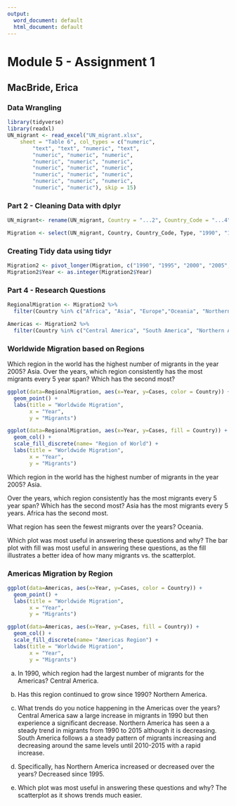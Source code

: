 ---
output:
  word_document: default
  html_document: default
---
# Module 5 - Assignment 1
## MacBride, Erica
### Data Wrangling

```{r}
library(tidyverse)
library(readxl)
UN_migrant <- read_excel("UN_migrant.xlsx", 
    sheet = "Table 6", col_types = c("numeric", 
        "text", "text", "numeric", "text", 
        "numeric", "numeric", "numeric", 
        "numeric", "numeric", "numeric", 
        "numeric", "numeric", "numeric", 
        "numeric", "numeric", "numeric", 
        "numeric", "numeric", "numeric", 
        "numeric", "numeric"), skip = 15)
```

### Part 2 - Cleaning Data with dplyr
```{r Renaming Columns}
UN_migrant<- rename(UN_migrant, Country = "...2", Country_Code = "...4", Type = "...5", "1990" = "1990...6", "1995" = "1995...7", "2000" = "2000...8", "2005" = "2005...9", "2010" = "2010...10", "2015" = "2015...11")
```

```{r New Subset}
Migration <- select(UN_migrant, Country, Country_Code, Type, "1990", "1995", "2000", "2005", "2010", "2015")
```

### Creating Tidy data using tidyr
```{r Migration Tidy}
Migration2 <- pivot_longer(Migration, c("1990", "1995", "2000", "2005", "2010", "2015"), names_to = "Year",values_to = "Cases" )
Migration2$Year <- as.integer(Migration2$Year)
```

### Part 4 - Research Questions
```{r New Subsets}
RegionalMigration <- Migration2 %>%
  filter(Country %in% c("Africa", "Asia", "Europe","Oceania", "Northern America", "South America"))

Americas <- Migration2 %>% 
  filter(Country %in% c("Central America", "South America", "Northern America"))
```

### Worldwide Migration based on Regions
Which region in the world has the highest number of migrants in the year 2005? Asia.
Over the years, which region consistently has the most migrants every 5 year span? Which has the second most?

```{r}
ggplot(data=RegionalMigration, aes(x=Year, y=Cases, color = Country)) +
  geom_point() +
  labs(title = "Worldwide Migration",
       x = "Year",
       y = "Migrants")

ggplot(data=RegionalMigration, aes(x=Year, y=Cases, fill = Country)) +
  geom_col() +
  scale_fill_discrete(name= "Region of World") +
  labs(title = "Worldwide Migration",
       x = "Year",
       y = "Migrants")
```
Which region in the world has the highest number of migrants in the year 2005? 
    Asia.

Over the years, which region consistently has the most migrants every 5 year span? Which has the second most?
    Asia has the most migrants every 5 years. Africa has the second most. 

What region has seen the fewest migrants over the years?
    Oceania.

Which plot was most useful in answering these questions and why?
    The bar plot with fill was most useful in answering these questions, as the fill illustrates a better idea of how      many migrants vs. the scatterplot.

### Americas Migration by Region

```{r}
ggplot(data=Americas, aes(x=Year, y=Cases, color = Country)) +
  geom_point() +
  labs(title = "Worldwide Migration",
       x = "Year",
       y = "Migrants")

ggplot(data=Americas, aes(x=Year, y=Cases, fill = Country)) +
  geom_col() +
  scale_fill_discrete(name= "Americas Region") +
  labs(title = "Worldwide Migration",
       x = "Year",
       y = "Migrants")
```

a. In 1990, which region had the largest number of migrants for the Americas?
    Central America.

b. Has this region continued to grow since 1990?
    Northern America. 

c. What trends do you notice happening in the Americas over the years?
    Central America saw a large increase in migrants in 1990 but then experience a significant decrease. Northern          America has seen a a steady trend in migrants from 1990 to 2015 although it is decreasing. South America follows a     a steady pattern of migrants increasing and decreasing around the same levels until 2010-2015 with a rapid             increase.
    
d. Specifically, has Northern America increased or decreased over the years?
    Decreased since 1995.
    
e. Which plot was most useful in answering these questions and why?
    The scatterplot as it shows trends much easier. 
    